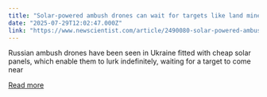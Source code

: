 ```yaml
---
title: "Solar-powered ambush drones can wait for targets like land mines"
date: "2025-07-29T12:02:47.000Z"
link: "https://www.newscientist.com/article/2490080-solar-powered-ambush-drones-can-wait-for-targets-like-land-mines/?utm_campaign=RSS%7CNSNS&utm_source=NSNS&utm_medium=RSS&utm_content=technology"
---
```


Russian ambush drones have been seen in Ukraine fitted with cheap solar panels, which enable them to lurk indefinitely, waiting for a target to come near

[Read more](https://www.newscientist.com/article/2490080-solar-powered-ambush-drones-can-wait-for-targets-like-land-mines/?utm_campaign=RSS%7CNSNS&utm_source=NSNS&utm_medium=RSS&utm_content=technology)
